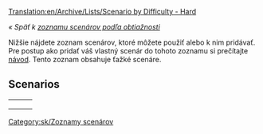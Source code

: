[[Translation:en/Archive/Lists/Scenario by Difficulty - Hard]]

''« Späť k [[sk/Archive/Lists/Zoznam scenárov podľa obtiažnosti|zoznamu scenárov podľa obtiažnosti]]''

[[Category:sk/Zoznamy scenárov]]

Nižšie nájdete zoznam scenárov, ktoré môžete použiť alebo k nim pridávať. Pre postup ako pridať váš vlastný scenár do tohoto zoznamu si prečítajte [[sk/Scenáre vytvorené hráčmi|návod]]. Tento zoznam obsahuje ťažké scenáre.

==Scenarios==

{|
|-
|style="border:none;background:white"|
{{en/Scenario/Get Your Ships}}

|style="border:none;background:white"|
{{en/Scenario/Jamaica}}

|style="border:none;background:white"|
{{en/Scenario/Toy Train}}

|-
|style="border:none;background:white"|
{{en/Scenario/North England}} 

|style="border:none;background:white"|
<!-- {{ ... }} -->

|style="border:none;background:white"|
<!-- {{ ... }} -->

|-
|style="border:none;background:white"|
<!-- {{ ... }} -->

|style="border:none;background:white"|
<!-- {{ ... }} -->

|style="border:none;background:white"|
<!-- {{ ... }} -->

|}